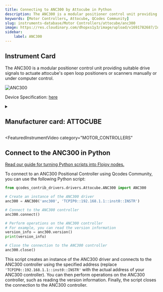 ```yaml
---
title: Connecting to ANC300 by Attocube in Python
description: The ANC300 is a modular positioner control unit providing suitable drive signals to actuate attocube's open loop positioners or scanners manually or under computer control.
keywords: [Motor Controllers, Attocube, QCodes Community] 
slug: instruments-database/Motor Controllers/attocube/anc300 
image: https://res.cloudinary.com/dhopxs1y3/image/upload/v1691782687/Instruments/Positional%20Controller/ANC300/ANC300.jpg
sidebar:
    label: ANC300 
---
```



## Instrument Card

The ANC300 is a modular positioner control unit providing suitable drive signals to actuate attocube's open loop positioners or scanners manually or under computer control.

![ANC300](https://res.cloudinary.com/dhopxs1y3/image/upload/v1691782687/Instruments/Positional%20Controller/ANC300/ANC300.jpg)

Device Specification: [here](https://www.attocube.com/downloads/anc300.pdf)

<details style={{ marginTop: "15px"}}>
<summary><h2 style={{display:'inline'}}>Manufacturer card: ATTOCUBE</h2></summary>

![ATTOCUBE](https://res.cloudinary.com/dhopxs1y3/image/upload/v1692806147/Instruments/Vendor%20Logos/Attocube.png)

**Attocube** is a leading pioneer for nanotechnology solutions in precision motion and nanopositioning applications, cryogenic microscopy,

- Headquarters: Germany
- Yearly Revenue (millions, USD): 14
- Vendor Website: [here](https://www.attocube.com/en)

</details>


<FeaturedInstrumentVideo
  category="MOTOR_CONTROLLERS"
></FeaturedInstrumentVideo>

## Connect to the ANC300 in Python

[Read our guide for turning Python scripts into Flojoy nodes.](https://docs.flojoy.ai/contribution/blocks/custom-flojoy-block/)



<Tabs>
<TabItem value="Flojoy" label="Flojoy" className="flojoy-instrument-tabs">

<SectionsCard category="MOTOR_CONTROLLERS" manufacturer="Attocube"></SectionsCard>

</TabItem>
<TabItem value="QCodes Community" label="QCodes Community">

To connect to an ANC300 Positional Controller using Qcodes Community, you can use the following Python script:

```python
from qcodes_contrib_drivers.drivers.Attocube.ANC300 import ANC300

# Create an instance of the ANC300 driver
anc300 = ANC300('anc300', 'TCPIP0::192.168.1.1::inst0::INSTR')

# Connect to the ANC300 controller
anc300.connect()

# Perform operations on the ANC300 controller
# For example, you can read the version information
version_info = anc300.version()
print(version_info)

# Close the connection to the ANC300 controller
anc300.close()
```

This script creates an instance of the ANC300 driver and connects to the ANC300 controller using the specified address (replace `'TCPIP0::192.168.1.1::inst0::INSTR'` with the actual address of your ANC300 controller). You can then perform operations on the ANC300 controller, such as reading the version information. Finally, the script closes the connection to the ANC300 controller.

</TabItem>
</Tabs>